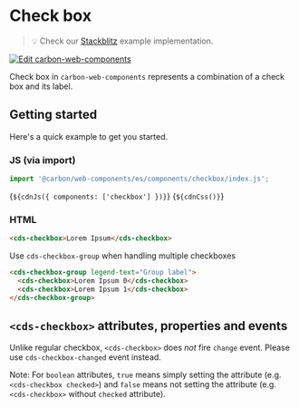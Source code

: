 

<Meta of={CheckboxStories} /> 

# Check box

> 💡 Check our
> [Stackblitz](https://stackblitz.com/github/carbon-design-system/carbon-for-ibm-dotcom/tree/main/packages/web-components/examples/stackblitz/basic/components/checkbox)
> example implementation.

[![Edit carbon-web-components](https://developer.stackblitz.com/img/open_in_stackblitz.svg)](https://stackblitz.com/github/carbon-design-system/carbon-for-ibm-dotcom/tree/main/packages/carbon-web-components/examples/stackblitz/basic/components/checkbox)

Check box in `carbon-web-components` represents a combination of a check box and
its label.

## Getting started

Here's a quick example to get you started.

### JS (via import)

```javascript
import '@carbon/web-components/es/components/checkbox/index.js';
```

<Markdown>{`${cdnJs({ components: ['checkbox'] })}`}</Markdown>
<Markdown>{`${cdnCss()}`}</Markdown>

### HTML

```html
<cds-checkbox>Lorem Ipsum</cds-checkbox>
```

Use `cds-checkbox-group` when handling multiple checkboxes

```html
<cds-checkbox-group legend-text="Group label">
  <cds-checkbox>Lorem Ipsum 0</cds-checkbox>
  <cds-checkbox>Lorem Ipsum 1</cds-checkbox>
</cds-checkbox-group>
```

## `<cds-checkbox>` attributes, properties and events

Unlike regular checkbox, `<cds-checkbox>` does _not_ fire `change` event. Please
use `cds-checkbox-changed` event instead.

Note: For `boolean` attributes, `true` means simply setting the attribute (e.g.
`<cds-checkbox checked>`) and `false` means not setting the attribute (e.g.
`<cds-checkbox>` without `checked` attribute).

<ArgsTable of="cds-checkbox" />
